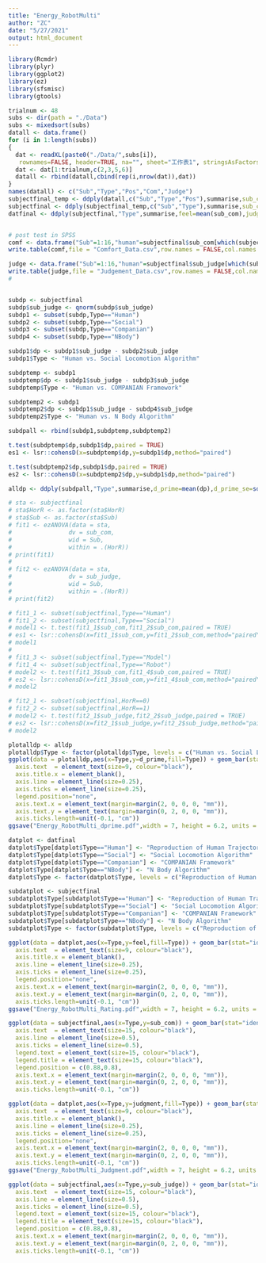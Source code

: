 ---
title: "Energy_RobotMulti"
author: "ZC"
date: "5/27/2021"
output: html_document
---
```{r message=FALSE, warning=FALSE}
library(Rcmdr)
library(plyr)
library(ggplot2)
library(ez)
library(sfsmisc)
library(gtools)
```

```{r message=FALSE, warning=FALSE, include=FALSE}
trialnum <- 48
subs <- dir(path = "./Data")
subs <- mixedsort(subs)
datall <- data.frame()
for (i in 1:length(subs))
{
  dat <- readXL(paste0("./Data/",subs[i]),
   rownames=FALSE, header=TRUE, na="", sheet="工作表1", stringsAsFactors=FALSE)
  dat <- dat[1:trialnum,c(2,3,5,6)]
  datall <- rbind(datall,cbind(rep(i,nrow(dat)),dat))
}
names(datall) <- c("Sub","Type","Pos","Com","Judge")
subjectfinal_temp <- ddply(datall,c("Sub","Type","Pos"),summarise,sub_com1=mean(Com),sub_judge1=mean(Judge))
subjectfinal <- ddply(subjectfinal_temp,c("Sub","Type"),summarise,sub_com=mean(sub_com1),sub_judge=mean(sub_judge1))
datfinal <- ddply(subjectfinal,"Type",summarise,feel=mean(sub_com),judgment=mean(sub_judge),feel_se=sd(sub_com)/sqrt(length(subs)),judgment_se=sd(sub_judge)/sqrt(length(subs)))


# post test in SPSS
comf <- data.frame("Sub"=1:16,"human"=subjectfinal$sub_com[which(subjectfinal$Type=='Human')],"Companian"=subjectfinal$sub_com[which(subjectfinal$Type=='Companian')],"NBody"=subjectfinal$sub_com[which(subjectfinal$Type=='NBody')],"Social"=subjectfinal$sub_com[which(subjectfinal$Type=='Social')])
write.table(comf,file = "Comfort_Data.csv",row.names = FALSE,col.names =TRUE,sep = ",")

judge <- data.frame("Sub"=1:16,"human"=subjectfinal$sub_judge[which(subjectfinal$Type=='Human')],"Companian"=subjectfinal$sub_judge[which(subjectfinal$Type=='Companian')],"NBody"=subjectfinal$sub_judge[which(subjectfinal$Type=='NBody')],"Social"=subjectfinal$sub_judge[which(subjectfinal$Type=='Social')])
write.table(judge,file = "Judgement_Data.csv",row.names = FALSE,col.names =TRUE,sep = ",")
#


subdp <- subjectfinal
subdp$sub_judge <- qnorm(subdp$sub_judge)
subdp1 <- subset(subdp,Type=="Human")
subdp2 <- subset(subdp,Type=="Social")
subdp3 <- subset(subdp,Type=="Companian")
subdp4 <- subset(subdp,Type=="NBody")

subdp1$dp <- subdp1$sub_judge - subdp2$sub_judge
subdp1$Type <- "Human vs. Social Locomotion Algorithm"

subdptemp <- subdp1
subdptemp$dp <- subdp1$sub_judge - subdp3$sub_judge
subdptemp$Type <- "Human vs. COMPANIAN Framework"

subdptemp2 <- subdp1
subdptemp2$dp <- subdp1$sub_judge - subdp4$sub_judge
subdptemp2$Type <- "Human vs. N Body Algorithm"

subdpall <- rbind(subdp1,subdptemp,subdptemp2)

t.test(subdptemp$dp,subdp1$dp,paired = TRUE)
es1 <- lsr::cohensD(x=subdptemp$dp,y=subdp1$dp,method="paired")

t.test(subdptemp2$dp,subdp1$dp,paired = TRUE)
es2 <- lsr::cohensD(x=subdptemp2$dp,y=subdp1$dp,method="paired")

alldp <- ddply(subdpall,"Type",summarise,d_prime=mean(dp),d_prime_se=sd(dp)/sqrt(length(subs)))
```

```{r}
# sta <- subjectfinal
# sta$HorR <- as.factor(sta$HorR)
# sta$Sub <- as.factor(sta$Sub)
# fit1 <- ezANOVA(data = sta,
#                dv = sub_com,
#                wid = Sub,
#                within = .(HorR))
# print(fit1)
# 
# fit2 <- ezANOVA(data = sta,
#                dv = sub_judge,
#                wid = Sub,
#                within = .(HorR))
# print(fit2)

# fit1_1 <- subset(subjectfinal,Type=="Human")
# fit1_2 <- subset(subjectfinal,Type=="Social")
# model1 <- t.test(fit1_1$sub_com,fit1_2$sub_com,paired = TRUE)
# es1 <- lsr::cohensD(x=fit1_1$sub_com,y=fit1_2$sub_com,method="paired")
# model1
# 
# fit1_3 <- subset(subjectfinal,Type=="Model")
# fit1_4 <- subset(subjectfinal,Type=="Robot")
# model2 <- t.test(fit1_3$sub_com,fit1_4$sub_com,paired = TRUE)
# es2 <- lsr::cohensD(x=fit1_3$sub_com,y=fit1_4$sub_com,method="paired")
# model2

# fit2_1 <- subset(subjectfinal,HorR==0)
# fit2_2 <- subset(subjectfinal,HorR==1)
# model2 <- t.test(fit2_1$sub_judge,fit2_2$sub_judge,paired = TRUE)
# es2 <- lsr::cohensD(x=fit2_1$sub_judge,y=fit2_2$sub_judge,method="paired")
# model2
```

```{r dprime}
plotalldp <- alldp
plotalldp$Type <- factor(plotalldp$Type, levels = c("Human vs. Social Locomotion Algorithm", "Human vs. COMPANIAN Framework", "Human vs. N Body Algorithm"))
ggplot(data = plotalldp,aes(x=Type,y=d_prime,fill=Type)) + geom_bar(stat="identity",position=position_dodge(),width = 0.3,size=1) + geom_errorbar(aes(ymin=d_prime-d_prime_se, ymax=d_prime+d_prime_se), width=0.08,size=0.5) + geom_point(data = subdpall,aes(x=Type,y=dp),size=1.5,alpha=0.3) + ylab("Discrimination ability (d')") + coord_cartesian(ylim=c(-1, 3)) + scale_y_continuous(breaks=seq(-1, 3, 1),expand=c(0,0)) + scale_fill_manual(values=c('#00BFC4','#F8766D','#006699')) + theme_classic() + theme(axis.title.y = element_text(size=9, colour="black",family = "Helvetica"),
  axis.text  = element_text(size=9, colour="black"),
  axis.title.x = element_blank(),
  axis.line = element_line(size=0.25),
  axis.ticks = element_line(size=0.25),
  legend.position="none",
  axis.text.x = element_text(margin=margin(2, 0, 0, 0, "mm")),
  axis.text.y = element_text(margin=margin(0, 2, 0, 0, "mm")),
  axis.ticks.length=unit(-0.1, "cm"))
ggsave("Energy_RobotMulti_dprime.pdf",width = 7, height = 6.2, units = "cm",useDingbats=FALSE)
```

```{r}
datplot <- datfinal
datplot$Type[datplot$Type=="Human"] <- "Reproduction of Human Trajectory"
datplot$Type[datplot$Type=="Social"] <- "Social Locomotion Algorithm"
datplot$Type[datplot$Type=="Companian"] <- "COMPANIAN Framework"
datplot$Type[datplot$Type=="NBody"] <- "N Body Algorithm"
datplot$Type <- factor(datplot$Type, levels = c("Reproduction of Human Trajectory", "Social Locomotion Algorithm", "COMPANIAN Framework", "N Body Algorithm"))

subdatplot <- subjectfinal
subdatplot$Type[subdatplot$Type=="Human"] <- "Reproduction of Human Trajectory"
subdatplot$Type[subdatplot$Type=="Social"] <- "Social Locomotion Algorithm"
subdatplot$Type[subdatplot$Type=="Companian"] <- "COMPANIAN Framework"
subdatplot$Type[subdatplot$Type=="NBody"] <- "N Body Algorithm"
subdatplot$Type <- factor(subdatplot$Type, levels = c("Reproduction of Human Trajectory", "Social Locomotion Algorithm", "COMPANIAN Framework", "N Body Algorithm"))

ggplot(data = datplot,aes(x=Type,y=feel,fill=Type)) + geom_bar(stat="identity",position=position_dodge(),width = 0.4,size=1) + geom_errorbar(aes(ymin=feel-feel_se, ymax=feel+feel_se), width=0.08,size=0.5) + geom_point(data = subdatplot,aes(x=Type,y=sub_com),size=1.5,alpha=0.3) + ylab("Rating score") + coord_cartesian(ylim=c(0, 5)) + scale_y_continuous(breaks=seq(0, 5, 1),expand=c(0,0)) + scale_fill_manual(values=c('#00BA38','#00BFC4','#F8766D','#006699')) + theme_classic()  + theme(axis.title.y = element_text(size=9, colour="black",family = "Helvetica"),
  axis.text  = element_text(size=9, colour="black"),
  axis.title.x = element_blank(),
  axis.line = element_line(size=0.25),
  axis.ticks = element_line(size=0.25),
  legend.position="none",
  axis.text.x = element_text(margin=margin(2, 0, 0, 0, "mm")),
  axis.text.y = element_text(margin=margin(0, 2, 0, 0, "mm")),
  axis.ticks.length=unit(-0.1, "cm"))
ggsave("Energy_RobotMulti_Rating.pdf",width = 7, height = 6.2, units = "cm",useDingbats=FALSE)
```

```{r}
ggplot(data = subjectfinal,aes(x=Type,y=sub_com)) + geom_bar(stat="identity",position=position_dodge(), colour="black",width = 0.3,size=1) + ylab("Subjective rating") + xlab("Type of algorithm")+ coord_cartesian(ylim=c(0, 5)) + scale_y_continuous(breaks=seq(0, 5, 1),expand=c(0,0)) + theme_bw() + facet_wrap(~Sub,ncol = 4) + theme(axis.title = element_text(size=15, colour="black"),
  axis.text  = element_text(size=15, colour="black"),
  axis.line = element_line(size=0.5),
  axis.ticks = element_line(size=0.5),
  legend.text = element_text(size=15, colour="black"),
  legend.title = element_text(size=15, colour="black"),
  legend.position = c(0.88,0.8),
  axis.text.x = element_text(margin=margin(2, 0, 0, 0, "mm")),
  axis.text.y = element_text(margin=margin(0, 2, 0, 0, "mm")),
  axis.ticks.length=unit(-0.1, "cm"))
```

```{r}
ggplot(data = datplot,aes(x=Type,y=judgment,fill=Type)) + geom_bar(stat="identity",position=position_dodge(),width = 0.4,size=1) + geom_errorbar(aes(ymin=judgment-judgment_se, ymax=judgment+judgment_se), width=0.08,size=0.5) + geom_point(data = subdatplot,aes(x=Type,y=sub_judge),size=1.5,alpha=0.3) + ylab("Probability of being judged as human") + coord_cartesian(ylim=c(0, 1)) + scale_y_continuous(breaks=seq(0, 1, 0.2),expand=c(0,0)) + scale_fill_manual(values=c('#00BA38','#00BFC4','#F8766D','#006699')) + theme_classic()  + theme(axis.title.y = element_text(size=9, colour="black",family = "Helvetica"),
  axis.text  = element_text(size=9, colour="black"),
  axis.title.x = element_blank(),
  axis.line = element_line(size=0.25),
  axis.ticks = element_line(size=0.25),
  legend.position="none",
  axis.text.x = element_text(margin=margin(2, 0, 0, 0, "mm")),
  axis.text.y = element_text(margin=margin(0, 2, 0, 0, "mm")),
  axis.ticks.length=unit(-0.1, "cm"))
ggsave("Energy_RobotMulti_Judgment.pdf",width = 7, height = 6.2, units = "cm",useDingbats=FALSE)
```

```{r}
ggplot(data = subjectfinal,aes(x=Type,y=sub_judge)) + geom_bar(stat="identity",position=position_dodge(), colour="black",width = 0.3,size=1) + ylab("Probability of being judged as human") + xlab("Type of algorithm")+ coord_cartesian(ylim=c(0, 1)) + scale_y_continuous(breaks=seq(0, 1, 0.1),expand=c(0,0)) + theme_bw() + facet_wrap(~Sub,ncol = 4) + theme(axis.title = element_text(size=15, colour="black"),
  axis.text  = element_text(size=15, colour="black"),
  axis.line = element_line(size=0.5),
  axis.ticks = element_line(size=0.5),
  legend.text = element_text(size=15, colour="black"),
  legend.title = element_text(size=15, colour="black"),
  legend.position = c(0.88,0.8),
  axis.text.x = element_text(margin=margin(2, 0, 0, 0, "mm")),
  axis.text.y = element_text(margin=margin(0, 2, 0, 0, "mm")),
  axis.ticks.length=unit(-0.1, "cm"))
```